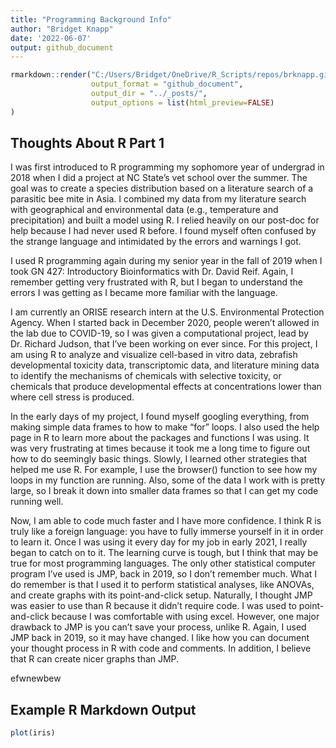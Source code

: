```yaml
---
title: "Programming Background Info"
author: "Bridget Knapp"
date: '2022-06-07'
output: github_document
---
```


```r
rmarkdown::render("C:/Users/Bridget/OneDrive/R_Scripts/repos/brknapp.github.io/_Rmd/2022-06-07-Rmd-post.Rmd",
                  output_format = "github_document",
                  output_dir = "../_posts/",
                  output_options = list(html_preview=FALSE) 
)
```

## Thoughts About R Part 1

I was first introduced to R programming my sophomore year of undergrad in 2018 when I did a project at NC State’s vet school over the summer. The goal was to create a species distribution based on a literature search of a parasitic bee mite in Asia. I combined my data from my literature search with geographical and environmental data (e.g., temperature and precipitation) and built a model using R. I relied heavily on our post-doc for help because I had never used R before. I found myself often confused by the strange language and intimidated by the errors and warnings I got.

I used R programming again during my senior year in the fall of 2019 when I took GN 427: Introductory Bioinformatics with Dr. David Reif. Again, I remember getting very frustrated with R, but I began to understand the errors I was getting as I became more familiar with the language.

I am currently an ORISE research intern at the U.S. Environmental Protection Agency. When I started back in December 2020, people weren’t allowed in the lab due to COVID-19, so I was given a computational project, lead by Dr. Richard Judson, that I’ve been working on ever since. For this project, I am using R to analyze and visualize cell-based in vitro data, zebrafish developmental toxicity data, transcriptomic data, and literature mining data to identify the mechanisms of chemicals with selective toxicity, or chemicals that produce developmental effects at concentrations lower than where cell stress is produced.

In the early days of my project, I found myself googling everything, from making simple data frames to how to make “for” loops. I also used the help page in R to learn more about the packages and functions I was using. It was very frustrating at times because it took me a long time to figure out how to do seemingly basic things. Slowly, I learned other strategies that helped me use R. For example, I use the browser() function to see how my loops in my function are running. Also, some of the data I work with is pretty large, so I break it down into smaller data frames so that I can get my code running well. 

Now, I am able to code much faster and I have more confidence. I think R is truly like a foreign language: you have to fully immerse yourself in it in order to learn it. Once I was using it every day for my job in early 2021, I really began to catch on to it. The learning curve is tough, but I think that may be true for most programming languages. The only other statistical computer program I’ve used is JMP, back in 2019, so I don’t remember much. What I do remember is that I used it to perform statistical analyses, like ANOVAs, and create graphs with its point-and-click setup. Naturally, I thought JMP was easier to use than R because it didn’t require code. I was used to point-and-click because I was comfortable with using excel. However, one major drawback to JMP is you can’t save your process, unlike R. Again, I used JMP back in 2019, so it may have changed. I like how you can document your thought process in R with code and comments. In addition, I believe that R can create nicer graphs than JMP. 

efwnewbew

## Example R Markdown Output

```r
plot(iris)
```
